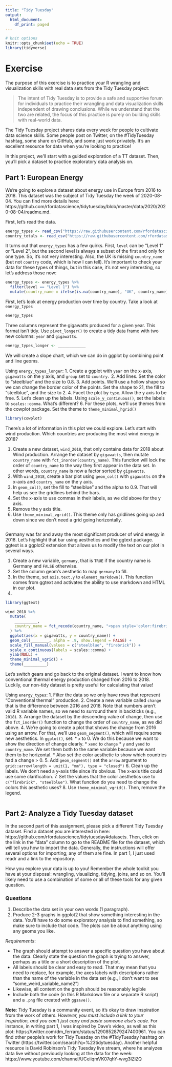 ```yaml
---
title: "Tidy Tuesday"
output:
  html_document:
    df_print: paged
---
```


```r
# knit options
knitr::opts_chunk$set(echo = TRUE)
library(tidyverse)
```

# Exercise

The purpose of this exercise is to practice your R wrangling and visualization skills with real data sets from the Tidy Tuesday project:

> The intent of Tidy Tuesday is to provide a safe and supportive forum for individuals to practice their wrangling and data visualization skills independent of drawing conclusions. While we understand that the two are related, the focus of this practice is purely on building skills with real-world data.

The Tidy Tuesday project shares data every week for people to cultivate data science skills. Some people post on Twitter, on the #TidyTuesday hashtag, some share on GitHub, and some just work privately. It's an excellent resource for data when you're looking to practice! 

In this project, we'll start with a guided exploration of a TT dataset. Then, you'll pick a dataset to practice exploratory data analysis on.

## Part 1: European Energy

We're going to explore a dataset about energy use in Europe from 2016 to 2018.  This dataset was the subject of Tidy Tuesday the week of 2020-08-04. You can find more details here: https://github.com/rfordatascience/tidytuesday/blob/master/data/2020/2020-08-04/readme.md.

First, let's read the data.

```r
energy_types <- read_csv("https://raw.githubusercontent.com/rfordatascience/tidytuesday/master/data/2020/2020-08-04/energy_types.csv")
country_totals <- read_csv("https://raw.githubusercontent.com/rfordatascience/tidytuesday/master/data/2020/2020-08-04/country_totals.csv")
```

It turns out that `energy_types` has a few quirks. First, `level` can be "Level 1" or "Level 2", but the second level is always a subset of the first and only for one type. So, it's not very interesting. Also, the UK is missing `country_name` (but not `country` code, which is how I can tell). It's important to check your data for these types of things, but in this case, it's not very interesting, so let's address those now:

```r
energy_types <- energy_types %>%
  filter(level == "Level 1") %>% 
  mutate(country_name = ifelse(is.na(country_name), "UK", country_name))
```

First, let's look at energy production over time by country. Take a look at `energy_types`

```r
energy_types
```

Three columns represent the gigawatts produced for a given year. This format isn't tidy. Use `pivot_longer()` to create a tidy data frame with two new columns: `year` and `gigawatts`.

```r
energy_types_longer <- ____________
```

We will create a slope chart, which we can do in ggplot by combining point and line geoms. 

Using `energy_types_longer`:
1. Create a ggplot with `year` on the x-axis, `gigawatts` on the y axis, and `group` set to `country.`
2. Add lines. Set the color to "steelblue" and the size to 0.8.
3. Add points. We'll use a hollow shape so we can change the border color of the points. Set the shape to 21, the fill to "steelblue", and the size to 2.
4. Facet the plot by `type`. Allow the y axis to be free.
5. Let's clean up the labels. Using `scale_y_continuous()`, set the labels to `scales::comma`. What's different?
6. For these plots, we'll use themes from the cowplot package. Set the theme to `theme_minimal_hgrid()`

```r
library(cowplot)

```

There's a lot of information in this plot we could explore. Let's start with wind production. Which countries are producing the most wind energy in 2018?

1. Create a new dataset, `wind_2018`, that only contains data for 2018 about Wind production. Arrange the dataset by `gigawatts`, then mutate `country_name` with `fct_inorder(country_name)`. This function will lock the order of `country_name` to the way they first appear in the data set. In other words, `country_name` is now a factor sorted by `gigawatts`.
2. With `wind_2018`, create a bar plot using `geom_col()` with `gigawatts` on the x-axis and `country_name` on the y axis.
3. In `geom_col()`, set the fill to "steelblue" and the alpha to 0.9. That will help us see the gridlines behind the bars.
4. Set the x-axis to use commas in their labels, as we did above for the y axis.
5. Remove the y axis title.
6. Use `theme_minimal_vgrid()`. This theme only has gridlines going up and down since we don't need a grid going horizontally. 

```r

```
Germany was far and away the most significant producer of wind energy in 2018. Let's highlight that bar using aesthetics and the ggtext package. ggtext is a ggplot2 extension that allows us to modify the text on our plot in several ways.

1. Create a new variable, `germany`, that is `TRUE` if the country name is Germany and `FALSE` otherwise.
2. Set the column geom's aesthetic to map `germany` to fill.
3. In the theme, set `axis.text.y` to `element_markdown()`. This function comes from ggtext and activates the ability to use markdown and HTML in our plot.
4. 

```r
library(ggtext)

wind_2018 %>% 
  mutate(
    __________,
    country_name = fct_recode(country_name, "<span style='color:firebrick'>Germany</i>" = "Germany")
  ) %>% 
  ggplot(aes(x = gigawatts, y = country_name)) +
  geom_col(________, alpha = .9, show.legend = FALSE) +
  scale_fill_manual(values = c("steelblue", "firebrick")) + 
  scale_x_continuous(labels = scales::comma) +
  ylab(NULL) +
  theme_minimal_vgrid() +
  theme(__________)
```

Let's switch gears and go back to the original dataset. I want to know how conventional thermal energy production changed from 2016 to 2018. Luckily, our non-tidy dataset is pretty useful for calculating that value!

Using `energy_types`:
1. Filter the data so we only have rows that represent "Conventional thermal" production.
2. Create a new variable called `change` that is the difference between 2016 and 2018. Note that numbers aren't valid R variable names, so we need to surround them in backticks (e.g., `2018`).
3. Arrange the dataset by the descending value of change, then use the `fct_inorder()` function to change the order of `country_name`, as we did above.
4. We're going to create a plot that shows the change from 2016 using an arrow. For that, we'll use `geom_segment()`, which will require some new aesthetics. In `ggplot()`, set:
 * `x` to 0. We do this because we want to show the direction of change clearly.
 * `xend` to `change`
 * `y` and `yend` to `country_name`. We set them both to the same variable because we want them to be horizontal. 
 * Also set the color aesthetic to show which countries had a change > 0.
5. Add `geom_segment()` set the `arrow` argument to `grid::arrow(length = unit(1, "mm"), type = "closed")`
6. Clean up the labels. We don't need a y-axis title since it's obvious. The x-axis title could use some clarification. 
7. Set the values that the color aesthetics use to `c("firebrick", "steelblue")`. What function do you need to change the colors this aesthetic uses?
8. Use `theme_minimal_vgrid()`. Then, remove the legend.

```r

```


## Part 2: Analyze a Tidy Tuesday dataset 

In the second part of this assignment, please pick a different Tidy Tuesday dataset. Find a dataset you are interested in here: https://github.com/rfordatascience/tidytuesday#datasets. Then, click on the link in the "data" column to go to the README file for the dataset, which will tell you how to import the data. Generally, the instructions will offer several options for importing; any of them are fine. In part 1, I just used readr and a link to the repository.

How you explore your data is up to you! Remember the whole toolkit you have at your disposal: wrangling, visualizing, tidying, joins, and so on. You'll likely need to use a combination of some or all of these tools for any given question.

### Questions

1. Describe the data set in your own words (1 paragraph). 
2. Produce 2-3 graphs in ggplot2 that show something interesting in the data. You'll have to do some exploratory analysis to find something, so make sure to include that code. The plots can be about anything using any geoms you like. 

*Requirements*:

* The graph should attempt to answer a specific question you have about the data. Clearly state the question the graph is trying to answer, perhaps as a title or a short description of the plot.
* All labels should be clear and easy to read. That may mean that you need to replace, for example, the axes labels with descriptions rather than the name of the variable in the data set (e.g., I don't want to see "some_weird_variable_name2")
* Likewise, all content on the graph should be reasonably legible
* Include both the code (in this R Markdown file or a separate R script) and a `.png` file created with `ggsave()`. 

**Note**: Tidy Tuesday is a community event, so it's okay to draw inspiration from the work of others. *However, you must include a link to your inspiration, and you can't just copy and paste someone else's code.* For instance, in writing part 1, I was inspired by Dave's video, as well as this plot: https://twitter.com/dm_ferraro/status/1290852879247400961. You can find other people's work for Tidy Tuesday on the #TidyTuesday hashtag on Twitter (https://twitter.com/search?q=%23tidytuesday). Another helpful resource is David Robinson's Tidy Tuesday live stream, where he analyzes data live without previously looking at the data for the week: https://www.youtube.com/channel/UCeiiqmVK07qhY-wvg3IZiZQ



